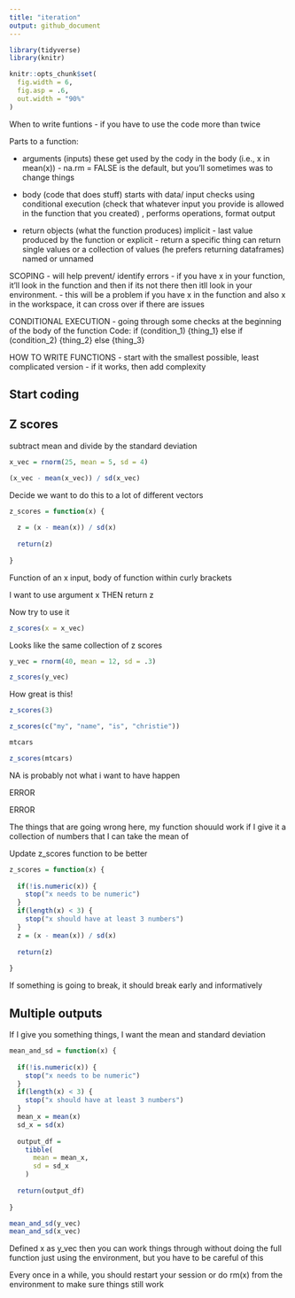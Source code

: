 ```yaml
---
title: "iteration"
output: github_document
---
```


```r
library(tidyverse)
library(knitr)

knitr::opts_chunk$set(
  fig.width = 6, 
  fig.asp = .6, 
  out.width = "90%"
)
```

When to write funtions - if you have to use the code more than twice 

Parts to a function: 

- arguments (inputs) 
  these get used by the cody in the body (i.e., x in mean(x)) - na.rm = FALSE is the default, but you'll sometimes was to change things 
  
- body (code that does stuff) 
  starts with data/ input checks using conditional execution (check that whatever input you provide is allowed in the function that you created) , performs operations, format output 
  
- return objects (what the function produces) 
  implicit - last value produced by the function or explicit - return a specific thing 
  can return single values or a collection of values (he prefers returning dataframes)
  named or unnamed 
  
SCOPING 
- will help prevent/ identify errors
- if you have x in your function, it'll look in the function and then if its not there then itll look in your environment. 
- this will be a problem if you have x in the function and also x in the workspace, it can cross over if there are issues 

CONDITIONAL EXECUTION 
- going through some checks at the beginning of the body of the function 
Code: if (condition_1) {thing_1} 
else if (condition_2) {thing_2}
else {thing_3}

HOW TO WRITE FUNCTIONS 
- start with the smallest possible, least complicated version 
- if it works, then add complexity 

## Start coding 

## Z scores

subtract mean and divide by the standard deviation 

```r
x_vec = rnorm(25, mean = 5, sd = 4) 

(x_vec - mean(x_vec)) / sd(x_vec)
```

Decide we want to do this to a lot of different vectors 

```r
z_scores = function(x) {
  
  z = (x - mean(x)) / sd(x)
  
  return(z)
  
}
```

Function of an x input, 
body of function within curly brackets 

I want to use argument x 
THEN return z

Now try to use it

```r
z_scores(x = x_vec)
```

Looks like the same collection of z scores 

```r
y_vec = rnorm(40, mean = 12, sd = .3) 

z_scores(y_vec)

```

How great is this! 

```r
z_scores(3)

z_scores(c("my", "name", "is", "christie"))

mtcars

z_scores(mtcars)

```

NA is probably not what i want to have happen

ERROR 

ERROR

The things that are going wrong here, my function shouuld work if I give it a collection of numbers that I can take the mean of 

Update z_scores function to be better

```r
z_scores = function(x) {
  
  if(!is.numeric(x)) {
    stop("x needs to be numeric")
  }
  if(length(x) < 3) {
    stop("x should have at least 3 numbers")
  }
  z = (x - mean(x)) / sd(x)
  
  return(z)
  
}
```

If something is going to break, it should break early and informatively 

## Multiple outputs 

If I give you something things, I want the mean and standard deviation 

```r
mean_and_sd = function(x) {
  
  if(!is.numeric(x)) {
    stop("x needs to be numeric")
  }
  if(length(x) < 3) {
    stop("x should have at least 3 numbers")
  }
  mean_x = mean(x) 
  sd_x = sd(x)
  
  output_df = 
    tibble(
      mean = mean_x, 
      sd = sd_x
    )
  
  return(output_df)
  
}
```

```r
mean_and_sd(y_vec)
mean_and_sd(x_vec)
```

Defined x as y_vec then you can work things through without doing the full function just using the environment, but you have to be careful of this 

Every once in a while, you should restart your session or do rm(x) from the environment to make sure things still work 






